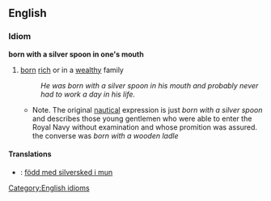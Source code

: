 ==English==
===Idiom===
'''born with a silver spoon in one's mouth'''
#[[born]] [[rich]] or in a [[wealthy]] family
#:''He was born with a silver spoon in his mouth and probably never had to work a day in his life.''
#*Note. The original [[nautical]] expression is just ''born with a silver spoon'' and describes those young gentlemen who were able to enter the Royal Navy without examination and whose promition was assured. the converse was ''born with a wooden ladle''
[[Category:English idioms]]
====Translations====
*{{sv}}: [[född med silversked i mun]]